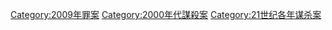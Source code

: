 {{cat topic in year| topic=谋杀案| year=2009}}

[[Category:2009年罪案|Category:2009年罪案]]
[[Category:2000年代謀殺案|Category:2000年代謀殺案]]
[[Category:21世纪各年谋杀案|Category:21世纪各年谋杀案]]